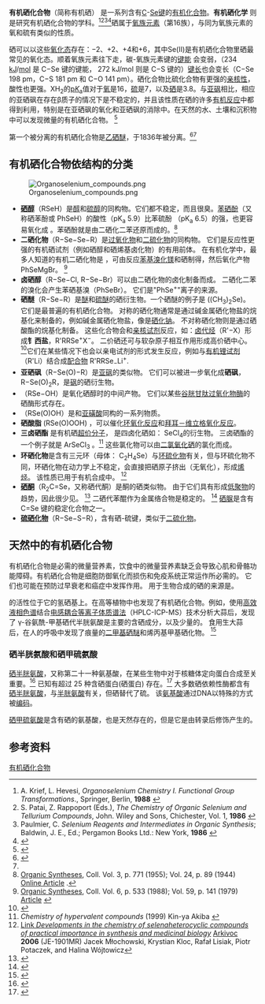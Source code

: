 '''有机硒化合物'''（简称有机硒） 是一系列含有[[碳|C]]-[[硒|Se]][[化学键|键]]的[[有机化合物|有机化合物]]。'''有机硒化学''' 则是研究有机硒化合物的学科。<ref>A. Krief, L. Hevesi, ''Organoselenium Chemistry I. Functional Group Transformations''., Springer, Berlin, '''1988''' {{ISBN|3-540-18629-8}}</ref><ref>S. Patai, Z. Rappoport (Eds.), ''The Chemistry of Organic Selenium and Tellurium Compounds'', John. Wiley and Sons, Chichester, Vol. 1, '''1986''' {{ISBN|0-471-90425-2}}</ref><ref>Paulmier, C. ''Selenium Reagents and Intermediates in Organic Synthesis''; Baldwin, J. E., Ed.; Pergamon Books Ltd.: New York, '''1986''' {{ISBN|0-08-032484-3}}</ref><ref>{{cite journal|doi=10.1002/anie.200903893|title=Green Chemistry with Selenium Reagents: Development of Efficient Catalytic Reactions|pmid=19802863|year=2009|last1=Freudendahl|first1=Diana M.|last2=Santoro|first2=Stefano|last3=Shahzad|first3=Sohail A.|last4=Santi|first4=Claudio|last5=Wirth|first5=Thomas|journal=Angewandte Chemie International Edition|volume=48|issue=45|pages=8409–11}}</ref>硒属于[[氧族元素|氧族元素]]（第16族），与同为氧族元素的氧和硫有类似的性质。

硒可以以这些[[氧化态|氧化态]]存在：−2、+2、+4和+6，其中Se(II)是有机硒化合物里硒最常见的氧化态。顺着氧族元素往下走，碳-氧族元素键的[[键能|键能]] 会变弱，（234 [[千焦|kJ]]/[[摩尔|mol]] 是 C−Se 键的键能， 272 kJ/mol 则是 C−S 键的）[[键长|键长]]也会变长（C−Se 198 pm，C−S 181 pm 和 C−O 141 pm）。硒化合物比硫化合物有更强的[[亲核性|亲核性]]，酸性也更强。XH<sub>2</sub>的[[pKa|p''K''<sub>a</sub>]]值对于[[水|氧]]是16，[[硫化氢|硫]]是7，以及[[硒化氢|硒]]是3.8。与[[亚砜|亚砜]]相比，相应的亚硒砜在存在β质子的情况下是不稳定的，并且该性质在硒的许多[[有机反应|有机反应]]中都得到利用，特别是在亚硒砜的氧化和亚硒砜的消除中。在天然的水、土壤和沉积物中可以发现微量的有机硒化合物。 <ref>{{cite book|last=Wallschläger|first=D.|author2=Feldmann, F. |title= Formation, Occurrence, Significance, and Analysis of Organoselenium and Organotellurium Compounds in the Environment|publisher=RSC Publishing|year=2010|series=Metal Ions in Life Sciences|volume=7, Organometallics in Environment and Toxicology|pages=319–364|isbn=978-1-84755-177-1}}</ref>

第一个被分离的有机硒化合物是[[乙硒醚|乙硒醚]]，于1836年被分离。<ref>{{cite journal |last= Löwig |first= C. J. |title= Ueber schwefelwasserstoff—und selenwasserstoffäther |trans-title= About hydrogen sulfide and selenium hydrogen ether |journal= [[Annalen_der_Physik|Annalen der Physik]] |year= 1836 |volume= 37 |page= 550–553 |url= https://gallica.bnf.fr/ark:/12148/bpt6k15122z/f568.vertical.r=L%C3%B6wig |access-date= 2020-09-04 |archive-date= 2020-09-21 |archive-url= https://web.archive.org/web/20200921213223/https://gallica.bnf.fr/ark:/12148/bpt6k15122z/f568.vertical.r=L%C3%B6wig |dead-url= no }}</ref><ref name=ChemRev2010/>

==有机硒化合物依结构的分类==
[[File:Organoselenium_compounds.png|thumb]]
*'''[[硒醇|硒醇]]'''（RSeH）是[[醇|醇]]和[[硫醇|硫醇]]的同构物。它们都不稳定，而且很臭。[[苯硒酚|苯硒酚]]（又称硒苯酚或 PhSeH）的酸性（pK<sub>a</sub> 5.9）比苯硫酚 （pK<sub>a</sub> 6.5）的强，也更容易氧化成{{le|二硒化二苯|Diphenyl diselenide}} 。苯硒酚就是由二硒化二苯还原而成的。<ref>[[Organic_Syntheses|Organic Syntheses]], Coll. Vol. 3, p. 771 (1955); Vol. 24, p. 89 (1944) [http://www.orgsynth.org/orgsyn/prep.asp?prep=cv3p0771 Online Article] {{Wayback|url=http://www.orgsynth.org/orgsyn/prep.asp?prep=cv3p0771 |date=20120204150854 }}.</ref>
*'''二硒化物'''（R−Se−Se−R）是[[过氧化物|过氧化物]]和[[二硫化物|二硫化物]]的同构物。  它们是反应性更强的有机硒试剂（例如硒醇和硒烯基卤化物）的有用前体。  在有机化学中，最多人知道的有机二硒化物是{{le|二硒化二苯|Diphenyl diselenide}} ，可由反应[[苯基溴化镁|苯基溴化镁]]和硒制得，然后氧化产物PhSeMgBr。 <ref>[[Organic_Syntheses|Organic Syntheses]], Coll. Vol. 6, p. 533 (1988); Vol. 59, p. 141 (1979) [http://www.orgsynth.org/orgsyn/prep.asp?prep=CV6P0533 Article] {{Wayback|url=http://www.orgsynth.org/orgsyn/prep.asp?prep=CV6P0533 |date=20120204150902 }}</ref>
*'''卤硒醇'''（R−Se−Cl, R−Se−Br）可以由二硒化物的卤化制备而成。 二硒化二苯的溴化会产生苯硒基溴（PhSeBr）。 它们是"PhSe<sup>+</sup>"离子的来源。
*'''硒醚'''（R−Se−R）是[[醚|醚]]和[[硫醚|硫醚]]的硒衍生物。一个硒醚的例子是{{le|二甲基硒|dimethylselenide}} ((CH<sub>3</sub>)<sub>2</sub>Se)。 它们是最普遍的有机硒化合物。 对称的硒化物通常是通过碱金属硒化物盐的烷基化来制备的，例如碱金属硒化物盐，像是[[硒化钠|硒化钠]]。 不对称硒化物则是通过硒酸酯的烷基化制备。  这些化合物会和[[亲核试剂|亲核试剂]]反应，如：[[卤代烃|卤代烃]]（R'−X）形成'''钅西盐'''，R'RRSe<sup>+</sup>X<sup>−</sup>。 二价硒还可与软杂原子相互作用形成高价硒中心。 <ref name=ChemRev2010>{{cite journal | doi = 10.1021/cr900352j | title = Organoselenium Chemistry: Role of Intramolecular Interactions | url = https://archive.org/details/sim_chemical-reviews_2010-07_110_7/page/4357 | year = 2010 | last1 = Mukherjee | first1 = Anna J. | last2 = Zade | first2 = Sanjio S. | last3 = Singh | first3 = Harkesh B. | last4 = Sunoj | first4 = Raghavan B. | journal = Chemical Reviews | volume = 110 | issue = 7 | pages = 4357–4416 | pmid = 20384363}}</ref>它们在某些情况下也会以亲电试剂的形式发生反应，例如与[[有机锂试剂|有机锂试剂]]（R'Li）结合成[[配合物|配合物]] R'RRSe<sub>−</sub>Li<sup>+</sup>.<!--esoteric-->
*'''亚硒砜'''（R−Se(O)−R）是[[亚砜|亚砜]]的类似物。 它们可以被进一步氧化成'''硒砜'''，R−Se(O)<sub>2</sub>R，是[[砜|砜]]的硒衍生物。
*'''{{le|次硒酸脂|Selenenic acid}}'''（RSe−OH）是氧化硒醇时的中间产物。  它们以某些[[谷胱甘肽过氧化物酶|谷胱甘肽过氧化物酶]]的硒酶形式存在。
*'''{{le|亚硒酸脂|Seleninic acid}}'''（RSe(O)OH）是和[[亚磺酸|亚磺酸]]同构的一系列物质。
*'''硒酸脂''' (RSe(O)OOH) ，可以催化[[环氧化反应|环氧化反应]]和[[拜耳－维立格氧化反应|拜耳－维立格氧化反应]]。
*'''三卤硒酯''' 是有机硒[[超价分子|超价分子]]， 是四卤化硒如： SeCl<sub>4</sub>的衍生物。 三卤硒酯的一个例子就是 ArSeCl<sub>3</sub> 。<ref>''Chemistry of hypervalent compounds'' (1999) Kin-ya Akiba {{ISBN|978-0-471-24019-8}}</ref>  这些氯化物可以由[[二氯氧化硒|二氯氧化硒]]的氯化而成。
*'''环硒化物'''是含有三元环（母体： C<sub>2</sub>H<sub>4</sub>Se）与[[环硫化物|环硫化物]]有关，但与环硫化物不同，环硒化物在动力学上不稳定，会直接把硒原子挤出（无氧化），形成[[烯烃|烯烃]]。 该性质已用于有机合成中。 <ref>[http://www.arkat-usa.org/home.aspx?VIEW=MANUSCRIPT&MSID=1901 Link ''Developments in the chemistry of selenaheterocyclic compounds of practical importance in synthesis and medicinal biology''] {{Wayback|url=http://www.arkat-usa.org/home.aspx?VIEW=MANUSCRIPT&MSID=1901 |date=20070927014140 }} [[Arkivoc|Arkivoc]] '''2006''' (JE-1901MR) Jacek Młochowski, Krystian Kloc, Rafał Lisiak, Piotr Potaczek, and Halina Wójtowicz</ref>
*'''[[硒酮|硒酮]]'''（R<sub>2</sub>C=Se，又称硒代酮）是酮的硒类似物。 由于它们具有形成[[低聚物|低聚物]]的趋势，因此很少见。 <ref name=Oka>{{Cite journal| pages = 625–630| issue = 9| year = 2000| pmid = 10995200 | doi = 10.1021/ar980073b| volume = 33| journal = Accounts of Chemical Research | first1 = R.| last2 = Tokitoh | first2 = N.| title = Heavy ketones, the heavier element congeners of a ketone| last1 = Okazaki}}</ref> 二硒代苯醌作为金属络合物是稳定的。 <ref>{{cite journal | last1 = Amouri | first1 = H. | last2 = Moussa | first2 = J. | last3 = Renfrew | first3 = A. K. | last4 = Dyson | first4 = P. J. | last5 = Rager | first5 = M. N. | last6 = Chamoreau | first6 = L.-M. | year = 2010 | title = Discovery, Structure, and Anticancer Activity of an Iridium Complex of Diselenobenzoquinone | url = | journal = Angewandte Chemie International Edition | volume = 49 | issue = 41| pages = 7530–7533 | doi = 10.1002/anie.201002532 | pmid=20602399}}</ref>  [[硒脲|硒脲]]是含有 C=Se 键的稳定化合物之一。
*'''[[硫硒化物|硫硒化物]]'''（R−Se−S−R），含有硒-硫键，类似于[[二硫化物|二硫化物]]。

==天然中的有机硒化合物==
有机硒化合物是必需的微量营养素，饮食中的微量营养素缺乏会导致心肌和骨骼功能障碍。有机硒化合物是细胞防御氧化而损伤和免疫系统正常运作所必需的。 它们也可能在预防过早衰老和癌症中发挥作用。  用于生物合成的硒的来源是{{le|硒磷酸合成酶1|Selenophosphate synthetase 1}}。

{{le|谷胱甘肽氧化酶|Glutathione oxidase}}的活性位于它的氢硒基上。在高等植物中也发现了有机硒化合物。例如，使用[[高效液相色谱|高效液相色谱]]结合[[电感耦合等离子体质谱法|电感耦合等离子体质谱法]]（HPLC-ICP-MS）技术分析大蒜后，发现了 γ-谷氨酰-甲基硒代半胱氨酸是主要的含硒成分，以及少量的{{le|甲基硒代半胱氨酸|Methylselenocysteine}}。 食用生大蒜后，在人的呼吸中发现了痕量的[[二甲基硒醚|二甲基硒醚]]和烯丙基甲基硒化物。 <ref>{{cite book|author=Block, E.|title=Garlic and Other Alliums: The Lore and the Science|url=https://books.google.com/books?id=6AB89RHV9ucC&printsec=frontcover|publisher=Royal Society of Chemistry|year=2010|isbn=978-0-85404-190-9|access-date=2020-09-04|archive-date=2020-08-10|archive-url=https://web.archive.org/web/20200810065812/https://books.google.com/books?id=6AB89RHV9ucC&printsec=frontcover|dead-url=no}}</ref>

===硒半胱氨酸和硒甲硫氨酸===
[[硒半胱氨酸|硒半胱氨酸]]，又称第二十一种氨基酸，在某些生物中对于核糖体定向蛋白合成至关重要。<ref>{{cite journal|title=Catalytic properties of an ''Escherichia coli'' formate dehydrogenase mutant in which sulfur replaces selenium|year=1991|last1=Axley|first1=M.J.|last2=Böck|first2=A.|last3=Stadtman|first3=T.C.|journal=Proc. Natl. Acad. Sci. U.S.A.|volume=88|pages=8450–8454|doi=10.1073/pnas.88.19.8450|pmid=1924303|issue=19|pmc=52526|bibcode = 1991PNAS...88.8450A }}</ref> 已知有超过 25 种含硒蛋白(硒蛋白) 存在。<ref>{{cite journal|title=From selenium to selenoproteins: synthesis, identity, and their role in human health|year=2007|last1=Papp|first1 =L.V.|last2=Lu|first2=J.|last3=Holmgren|first3=A.|last4=Khanna|first4=K.K.|journal=Antioxidants & Redox Signaling|volume=9|pages=775–806|doi=10.1089/ars.2007.1528|issue=7|pmid=17508906}}</ref> 大多数硒依赖性酶都含有[[硒半胱氨酸|硒半胱氨酸]]，与[[半胱氨酸|半胱氨酸]]有关，但硒替代了硫。  该[[氨基酸|氨基酸]]通过DNA以特殊的方式被[[遗传编码|编码]]。

[[硒甲硫氨酸|硒甲硫氨酸]]是含有硒的氨基酸，也是天然存在的，但是它是由转录后修饰产生的。

==参考资料==
{{reflist|30em}}
{{ChemicalBondsToCarbon}}
{{Authority control}}

[[Category:有机硒化合物|]]